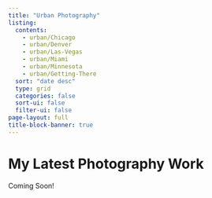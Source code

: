 ```yaml
---
title: "Urban Photography"
listing:
  contents:
    - urban/Chicago
    - urban/Denver
    - urban/Las-Vegas
    - urban/Miami
    - urban/Minnesota
    - urban/Getting-There
  sort: "date desc"
  type: grid
  categories: false
  sort-ui: false
  filter-ui: false
page-layout: full
title-block-banner: true
---
```


# My Latest Photography Work

Coming Soon!
